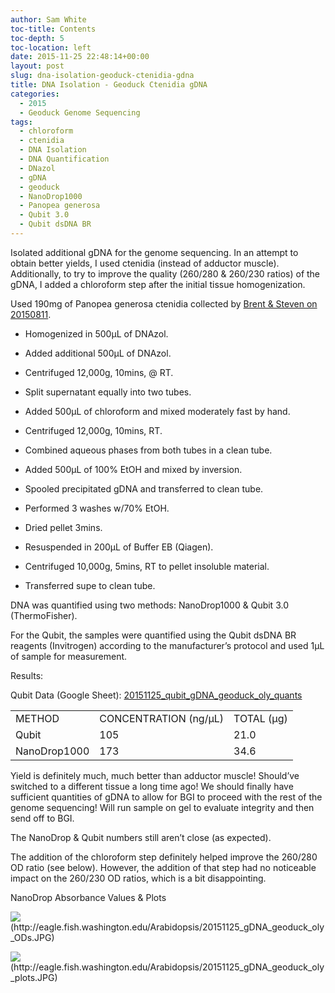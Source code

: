 ```yaml
---
author: Sam White
toc-title: Contents
toc-depth: 5
toc-location: left
date: 2015-11-25 22:48:14+00:00
layout: post
slug: dna-isolation-geoduck-ctenidia-gdna
title: DNA Isolation - Geoduck Ctenidia gDNA
categories:
  - 2015
  - Geoduck Genome Sequencing
tags:
  - chloroform
  - ctenidia
  - DNA Isolation
  - DNA Quantification
  - DNazol
  - gDNA
  - geoduck
  - NanoDrop1000
  - Panopea generosa
  - Qubit 3.0
  - Qubit dsDNA BR
---
```


Isolated additional gDNA for the genome sequencing. In an attempt to obtain better yields, I used ctenidia (instead of adductor muscle). Additionally, to try to improve the quality (260/280 & 260/230 ratios) of the gDNA, I added a chloroform step after the initial tissue homogenization.

Used 190mg of Panopea generosa ctenidia collected by [Brent & Steven on 20150811](https://onsnetwork.org/halfshell/2015/08/11/big-day-big-clam/).




    
  * Homogenized in 500μL of DNAzol.

    
  * Added additional 500μL of DNAzol.

    
  * Centrifuged 12,000g, 10mins, @ RT.

    
  * Split supernatant equally into two tubes.

    
  * Added 500μL of chloroform and mixed moderately fast by hand.

    
  * Centrifuged 12,000g, 10mins, RT.

    
  * Combined aqueous phases from both tubes in a clean tube.

    
  * Added 500μL of 100% EtOH and mixed by inversion.

    
  * Spooled precipitated gDNA and transferred to clean tube.

    
  * Performed 3 washes w/70% EtOH.

    
  * Dried pellet 3mins.

    
  * Resuspended in 200μL of Buffer EB (Qiagen).

    
  * Centrifuged 10,000g, 5mins, RT to pellet insoluble material.

    
  * Transferred supe to clean tube.



DNA was quantified using two methods: NanoDrop1000 & Qubit 3.0 (ThermoFisher).

For the Qubit, the samples were quantified using the Qubit dsDNA BR reagents (Invitrogen) according to the manufacturer’s protocol and used 1μL of sample for measurement.

Results:

Qubit Data (Google Sheet): [20151125_qubit_gDNA_geoduck_oly_quants](https://docs.google.com/spreadsheets/d/1ML7lMB_To9GGNcRwemRQzfYgsQgGrckXINwxACfgKck/edit?usp=sharing)

<table >
<tbody >
<tr >

<td >METHOD
</td>

<td >CONCENTRATION (ng/μL)
</td>

<td >TOTAL (μg)
</td>
</tr>
<tr >

<td >Qubit
</td>

<td >105
</td>

<td >21.0
</td>
</tr>
<tr >

<td >NanoDrop1000
</td>

<td >173
</td>

<td >34.6
</td>
</tr>
</tbody>
</table>



Yield is definitely much, much better than adductor muscle! Should've switched to a different tissue a long time ago! We should finally have sufficient quantities of gDNA to allow for BGI to proceed with the rest of the genome sequencing! Will run sample on gel to evaluate integrity and then send off to BGI.

The NanoDrop & Qubit numbers still aren't close (as expected).

The addition of the chloroform step definitely helped improve the 260/280 OD ratio (see below). However, the addition of that step had no noticeable impact on the 260/230 OD ratios, which is a bit disappointing.



NanoDrop Absorbance Values & Plots



![](https://eagle.fish.washington.edu/Arabidopsis/20151125_gDNA_geoduck_oly_ODs.JPG)(http://eagle.fish.washington.edu/Arabidopsis/20151125_gDNA_geoduck_oly_ODs.JPG)

![](https://eagle.fish.washington.edu/Arabidopsis/20151125_gDNA_geoduck_oly_plots.JPG)(http://eagle.fish.washington.edu/Arabidopsis/20151125_gDNA_geoduck_oly_plots.JPG)
